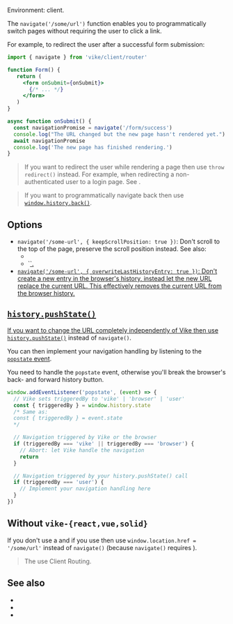 
Environment: client.

The `navigate('/some/url')` function enables you to programmatically switch pages without requiring the user to click a link.

For example, to redirect the user after a successful form submission:

```jsx
import { navigate } from 'vike/client/router'

function Form() {
   return (
     <form onSubmit={onSubmit}>
       {/* ... */}
     </form>
   )
}

async function onSubmit() {
  const navigationPromise = navigate('/form/success')
  console.log("The URL changed but the new page hasn't rendered yet.")
  await navigationPromise
  console.log('The new page has finished rendering.')
}
```

> If you want to redirect the user while rendering a page then use <Link href='/redirect'>`throw redirect()`</Link> instead. For example, when redirecting a non-authenticated user to a login page. See <Link href="/abort#throw-redirect-vs-throw-render-vs-navigate" doNotInferSectionTitle={true} />.

> If you want to programmatically navigate back then use [`window.history.back()`](https://developer.mozilla.org/en-US/docs/Web/API/History/back).


## Options

 - `navigate('/some-url', { keepScrollPosition: true })`: Don't scroll to the top of the page, preserve the scroll position instead. See also:
   - <Link href="/keepScrollPosition" />
   - <Link href="/clientRouting#settings">`<a href="/some-url" keep-scroll-position />`</Link>.
 - `navigate('/some-url', { overwriteLastHistoryEntry: true })`: Don't create a new entry in the browser's history, instead let the new URL replace the current URL. This effectively removes the current URL from the browser history.


## `history.pushState()`

If you want to change the URL completely independently of Vike then use [`history.pushState()`](https://developer.mozilla.org/en-US/docs/Web/API/History/pushState) instead of `navigate()`.

You can then implement your navigation handling by listening to the [`popstate` event](https://developer.mozilla.org/en-US/docs/Web/API/Window/popstate_event).

<Warning>You need to handle the `popstate` event, otherwise you'll break the browser's back- and forward history button.</Warning>

```js
window.addEventListener('popstate', (event) => {
  // Vike sets triggeredBy to 'vike' | 'browser' | 'user'
  const { triggeredBy } = window.history.state
  /* Same as:
  const { triggeredBy } = event.state
  */

  // Navigation triggered by Vike or the browser
  if (triggeredBy === 'vike' || triggeredBy === 'browser') {
    // Abort: let Vike handle the navigation
    return
  }

  // Navigation triggered by your history.pushState() call
  if (triggeredBy === 'user') {
    // Implement your navigation handling here
  }
})
```


## Without `vike-{react,vue,solid}`

If you don't use a <UiFrameworkExtension /> and if you use <Link text="Server Routing" href="/server-routing" /> then use `window.location.href = '/some/url'` instead of `navigate()` (because `navigate()` requires <Link text="Client Routing" href="/client-routing" />).

> The <UiFrameworkExtension plural noLink /> use Client Routing.


## See also

- <Link href="/redirect" />
- <Link href="/redirects" />
- <Link href="/abort#throw-redirect-vs-throw-render-vs-navigate" doNotInferSectionTitle={true} />
